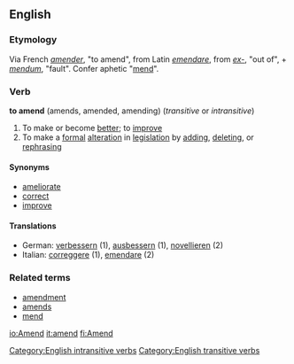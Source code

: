 ==English==
===Etymology===
Via French ''[[amender]]'', "to amend", from Latin ''[[emendare]]'', from ''[[ex-]]'', "out of", + ''[[mendum]]'', "fault". Confer aphetic "[[mend]]".
=== Verb ===
'''to amend''' (amends, amended, amending) (''transitive'' or ''intransitive'')
# To make or become [[better]]; to [[improve]]
# To make a [[formal]] [[alteration]] in [[legislation]] by [[adding]], [[deleting]], or [[rephrasing]]
====Synonyms====
*[[ameliorate]]
*[[correct]]
*[[improve]]
====Translations====
*German: [[verbessern]] (1), [[ausbessern]] (1), [[novellieren]] (2)
*Italian: [[correggere]] (1), [[emendare]] (2)

===Related terms===
*[[amendment]]
*[[amends]]
*[[mend]]
[[Category:English intransitive verbs]]
[[Category:English transitive verbs]]

[[io:Amend]]
[[it:amend]]
[[fi:Amend]]